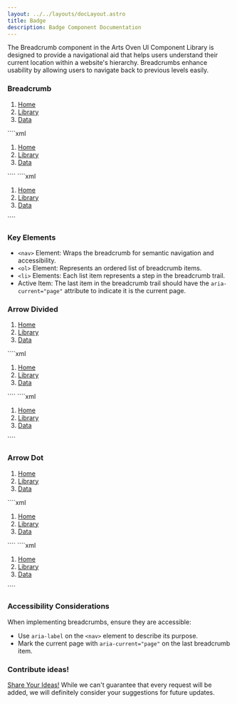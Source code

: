 ```yaml
---
layout: ../../layouts/docLayout.astro
title: Badge
description: Badge Component Documentation
---
```



The Breadcrumb component in the Arts Oven UI Component Library is designed to provide a navigational aid that helps users understand their current location within a website's hierarchy. Breadcrumbs enhance usability by allowing users to navigate back to previous levels easily.

### Breadcrumb

<Tabs>
    <TabItem label="Preview">
        <Card>
            <div class="flex justify-center">
                <nav aria-label="breadcrumb">
                    <ol class="breadcrumb">
                        <li class="breadcrumb-item">
                            <a href="#">Home</a>
                        </li>
                        <li class="breadcrumb-item">
                            <a href="#">Library</a>
                        </li>
                        <li class="breadcrumb-item active" aria-current="page">
                            <a href="#">Data</a>
                        </li>
                    </ol>
                </nav>
            </div>
        </Card>
    </TabItem>
    <TabItem label="HTML">
        ````xml
        <nav aria-label="breadcrumb">
            <ol class="breadcrumb">
                <li class="breadcrumb-item">
                    <a href="#">Home</a>
                </li>
                <li class="breadcrumb-item">
                    <a href="#">Library</a>
                </li>
                <li class="breadcrumb-item active" aria-current="page">
                    <a href="#">Data</a>
                </li>
            </ol>
        </nav>
        ````
    </TabItem>
    <TabItem label="JSX">
        ````xml
        <nav aria-label="breadcrumb">
            <ol className="breadcrumb">
                <li className="breadcrumb-item">
                    <a href="#">Home</a>
                </li>
                <li className="breadcrumb-item">
                    <a href="#">Library</a>
                </li>
                <li className="breadcrumb-item active" aria-current="page">
                    <a href="#">Data</a>
                </li>
            </ol>
        </nav>
        ````
    </TabItem>
</Tabs>

### Key Elements

- `<nav>` Element: Wraps the breadcrumb for semantic navigation and accessibility.
- `<ol>` Element: Represents an ordered list of breadcrumb items.
- `<li>` Elements: Each list item represents a step in the breadcrumb trail.
- Active Item: The last item in the breadcrumb trail should have the `aria-current="page"` attribute to indicate it is the current page.

### Arrow Divided

<Tabs>
    <TabItem label="Preview">
        <Card>
            <div class="flex justify-center">
                <nav aria-label="breadcrumb">
                    <ol class="breadcrumb divide-arrow">
                        <li class="breadcrumb-item">
                            <a href="#">Home</a>
                        </li>
                        <li class="breadcrumb-item">
                            <a href="#">Library</a>
                        </li>
                        <li class="breadcrumb-item active" aria-current="page">
                            <a href="#">Data</a>
                        </li>
                    </ol>
                </nav>
            </div>
        </Card>
    </TabItem>
    <TabItem label="HTML">
        ````xml
        <nav aria-label="breadcrumb">
            <ol class="breadcrumb divide-arrow">
                <li class="breadcrumb-item">
                    <a href="#">Home</a>
                </li>
                <li class="breadcrumb-item">
                    <a href="#">Library</a>
                </li>
                <li class="breadcrumb-item active" aria-current="page">
                    <a href="#">Data</a>
                </li>
            </ol>
        </nav>
        ````
    </TabItem>
    <TabItem label="JSX">
        ````xml
        <nav aria-label="breadcrumb">
            <ol className="breadcrumb divide-arrow">
                <li className="breadcrumb-item">
                    <a href="#">Home</a>
                </li>
                <li className="breadcrumb-item">
                    <a href="#">Library</a>
                </li>
                <li className="breadcrumb-item active" aria-current="page">
                    <a href="#">Data</a>
                </li>
            </ol>
        </nav>
        ````
    </TabItem>
</Tabs>

### Arrow Dot

<Tabs>
    <TabItem label="Preview">
        <Card>
            <div class="flex justify-center">
                <nav aria-label="breadcrumb">
                    <ol class="breadcrumb divide-dot">
                        <li class="breadcrumb-item">
                            <a href="#">Home</a>
                        </li>
                        <li class="breadcrumb-item">
                            <a href="#">Library</a>
                        </li>
                        <li class="breadcrumb-item active" aria-current="page">
                            <a href="#">Data</a>
                        </li>
                    </ol>
                </nav>
            </div>
        </Card>
    </TabItem>
    <TabItem label="HTML">
        ````xml
        <nav aria-label="breadcrumb">
            <ol class="breadcrumb divide-dot">
                <li class="breadcrumb-item">
                    <a href="#">Home</a>
                </li>
                <li class="breadcrumb-item">
                    <a href="#">Library</a>
                </li>
                <li class="breadcrumb-item active" aria-current="page">
                    <a href="#">Data</a>
                </li>
            </ol>
        </nav>
        ````
    </TabItem>
    <TabItem label="JSX">
        ````xml
        <nav aria-label="breadcrumb">
            <ol className="breadcrumb divide-dot">
                <li className="breadcrumb-item">
                    <a href="#">Home</a>
                </li>
                <li className="breadcrumb-item">
                    <a href="#">Library</a>
                </li>
                <li className="breadcrumb-item active" aria-current="page">
                    <a href="#">Data</a>
                </li>
            </ol>
        </nav>
        ````
    </TabItem>
</Tabs>

### Accessibility Considerations

When implementing breadcrumbs, ensure they are accessible:

- Use `aria-label` on the `<nav>` element to describe its purpose.
- Mark the current page with `aria-current="page"` on the last breadcrumb item.

### Contribute ideas!

[Share Your Ideas!](https://discord.gg/uxjA3Utq) While we can't guarantee that every request will be added, we will definitely consider your suggestions for future updates.